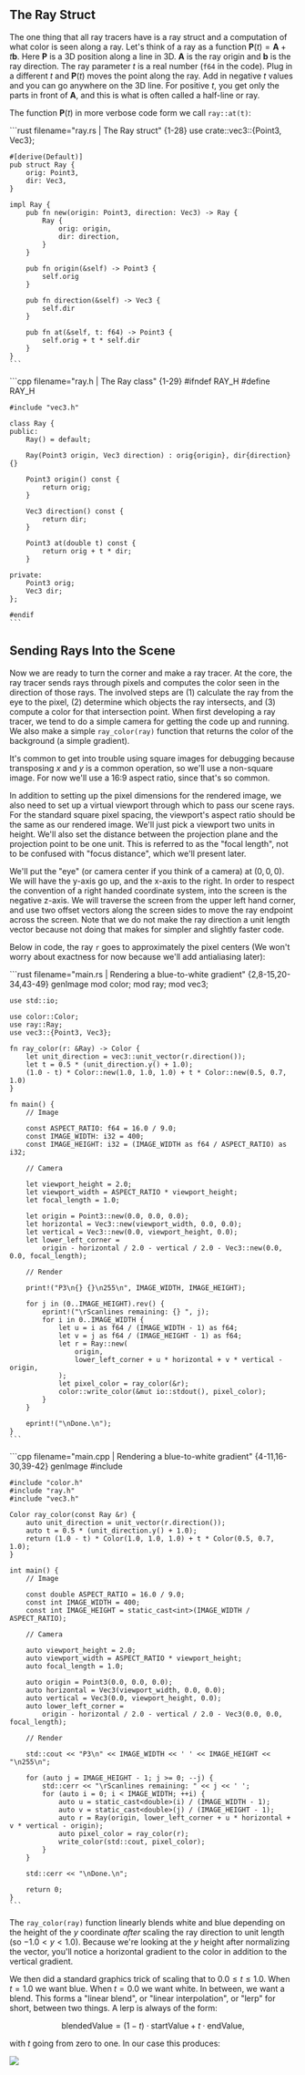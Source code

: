 ## The Ray Struct

The one thing that all ray tracers have is a ray struct and a computation of what color is seen along a ray. Let's think of a ray as a function $\mathbf{P}(t) = \mathbf{A} + t \mathbf{b}$. Here $\mathbf{P}$ is a 3D position along a line in 3D. $\mathbf{A}$ is the ray origin and $\mathbf{b}$ is the ray direction. The ray parameter $t$ is a real number (`f64` in the code). Plug in a different $t$ and $\mathbf{P}(t)$ moves the point along the ray. Add in negative $t$ values and you can go anywhere on the 3D line. For positive $t$, you get only the parts in front of $\mathbf{A}$, and this is what is often called a half-line or ray.

<Fig caption="Linear interpolation" src="fig-1.02-lerp.jpg" label="lerp" />

The function $\mathbf{P}(t)$ in more verbose code form we call `ray::at(t)`:

<Tabs>
  <Tab label="Rust">
    ```rust filename="ray.rs | The Ray struct" {1-28}
    use crate::vec3::{Point3, Vec3};

    #[derive(Default)]
    pub struct Ray {
        orig: Point3,
        dir: Vec3,
    }

    impl Ray {
        pub fn new(origin: Point3, direction: Vec3) -> Ray {
            Ray {
                orig: origin,
                dir: direction,
            }
        }

        pub fn origin(&self) -> Point3 {
            self.orig
        }

        pub fn direction(&self) -> Vec3 {
            self.dir
        }

        pub fn at(&self, t: f64) -> Point3 {
            self.orig + t * self.dir
        }
    }
    ```
  </Tab>

  <Tab label="C++">
    ```cpp filename="ray.h | The Ray class" {1-29}
    #ifndef RAY_H
    #define RAY_H

    #include "vec3.h"

    class Ray {
    public:
        Ray() = default;

        Ray(Point3 origin, Vec3 direction) : orig{origin}, dir{direction} {}

        Point3 origin() const {
            return orig;
        }

        Vec3 direction() const {
            return dir;
        }

        Point3 at(double t) const {
            return orig + t * dir;
        }

    private:
        Point3 orig;
        Vec3 dir;
    };

    #endif
    ```
  </Tab>
</Tabs>

## Sending Rays Into the Scene

Now we are ready to turn the corner and make a ray tracer. At the core, the ray tracer sends rays through pixels and computes the color seen in the direction of those rays. The involved steps are (1) calculate the ray from the eye to the pixel, (2) determine which objects the ray intersects, and (3) compute a color for that intersection point. When first developing a ray tracer, we tend to do a simple camera for getting the code up and running. We also make a simple `ray_color(ray)` function that returns the color of the background (a simple gradient).

It's common to get into trouble using square images for debugging because transposing $x$ and $y$ is a common operation, so we'll use a non-square image. For now we'll use a 16:9 aspect ratio, since that's so common.

In addition to setting up the pixel dimensions for the rendered image, we also need to set up a virtual viewport through which to pass our scene rays. For the standard square pixel spacing, the viewport's aspect ratio should be the same as our rendered image. We'll just pick a viewport two units in height. We'll also set the distance between the projection plane and the projection point to be one unit. This is referred to as the "focal length", not to be confused with "focus distance", which we'll present later.

We'll put the "eye" (or camera center if you think of a camera) at $(0,0,0)$. We will have the y-axis go up, and the x-axis to the right. In order to respect the convention of a right handed coordinate system, into the screen is the negative z-axis. We will traverse the screen from the upper left hand corner, and use two offset vectors along the screen sides to move the ray endpoint across the screen. Note that we do not make the ray direction a unit length vector because not doing that makes for simpler and slightly faster code.

<Fig caption="Camera geometry" src="fig-1.03-cam-geom.jpg" label="camera-geom" />

Below in code, the ray `r` goes to approximately the pixel centers (We won't worry about exactness for now because we'll add antialiasing later):

<Tabs>
  <Tab label="Rust">
    ```rust filename="main.rs | Rendering a blue-to-white gradient" {2,8-15,20-34,43-49} genImage
    mod color;
    mod ray;
    mod vec3;

    use std::io;

    use color::Color;
    use ray::Ray;
    use vec3::{Point3, Vec3};

    fn ray_color(r: &Ray) -> Color {
        let unit_direction = vec3::unit_vector(r.direction());
        let t = 0.5 * (unit_direction.y() + 1.0);
        (1.0 - t) * Color::new(1.0, 1.0, 1.0) + t * Color::new(0.5, 0.7, 1.0)
    }

    fn main() {
        // Image

        const ASPECT_RATIO: f64 = 16.0 / 9.0;
        const IMAGE_WIDTH: i32 = 400;
        const IMAGE_HEIGHT: i32 = (IMAGE_WIDTH as f64 / ASPECT_RATIO) as i32;

        // Camera

        let viewport_height = 2.0;
        let viewport_width = ASPECT_RATIO * viewport_height;
        let focal_length = 1.0;

        let origin = Point3::new(0.0, 0.0, 0.0);
        let horizontal = Vec3::new(viewport_width, 0.0, 0.0);
        let vertical = Vec3::new(0.0, viewport_height, 0.0);
        let lower_left_corner =
            origin - horizontal / 2.0 - vertical / 2.0 - Vec3::new(0.0, 0.0, focal_length);

        // Render

        print!("P3\n{} {}\n255\n", IMAGE_WIDTH, IMAGE_HEIGHT);

        for j in (0..IMAGE_HEIGHT).rev() {
            eprint!("\rScanlines remaining: {} ", j);
            for i in 0..IMAGE_WIDTH {
                let u = i as f64 / (IMAGE_WIDTH - 1) as f64;
                let v = j as f64 / (IMAGE_HEIGHT - 1) as f64;
                let r = Ray::new(
                    origin,
                    lower_left_corner + u * horizontal + v * vertical - origin,
                );
                let pixel_color = ray_color(&r);
                color::write_color(&mut io::stdout(), pixel_color);
            }
        }

        eprint!("\nDone.\n");
    }
    ```
  </Tab>

  <Tab label="C++">
    ```cpp filename="main.cpp | Rendering a blue-to-white gradient" {4-11,16-30,39-42} genImage
    #include <iostream>

    #include "color.h"
    #include "ray.h"
    #include "vec3.h"

    Color ray_color(const Ray &r) {
        auto unit_direction = unit_vector(r.direction());
        auto t = 0.5 * (unit_direction.y() + 1.0);
        return (1.0 - t) * Color(1.0, 1.0, 1.0) + t * Color(0.5, 0.7, 1.0);
    }

    int main() {
        // Image

        const double ASPECT_RATIO = 16.0 / 9.0;
        const int IMAGE_WIDTH = 400;
        const int IMAGE_HEIGHT = static_cast<int>(IMAGE_WIDTH / ASPECT_RATIO);

        // Camera

        auto viewport_height = 2.0;
        auto viewport_width = ASPECT_RATIO * viewport_height;
        auto focal_length = 1.0;

        auto origin = Point3(0.0, 0.0, 0.0);
        auto horizontal = Vec3(viewport_width, 0.0, 0.0);
        auto vertical = Vec3(0.0, viewport_height, 0.0);
        auto lower_left_corner =
            origin - horizontal / 2.0 - vertical / 2.0 - Vec3(0.0, 0.0, focal_length);

        // Render

        std::cout << "P3\n" << IMAGE_WIDTH << ' ' << IMAGE_HEIGHT << "\n255\n";

        for (auto j = IMAGE_HEIGHT - 1; j >= 0; --j) {
            std::cerr << "\rScanlines remaining: " << j << ' ';
            for (auto i = 0; i < IMAGE_WIDTH; ++i) {
                auto u = static_cast<double>(i) / (IMAGE_WIDTH - 1);
                auto v = static_cast<double>(j) / (IMAGE_HEIGHT - 1);
                auto r = Ray(origin, lower_left_corner + u * horizontal + v * vertical - origin);
                auto pixel_color = ray_color(r);
                write_color(std::cout, pixel_color);
            }
        }

        std::cerr << "\nDone.\n";

        return 0;
    }
    ```
  </Tab>
</Tabs>

The `ray_color(ray)` function linearly blends white and blue depending on the height of the $y$ coordinate *after* scaling the ray direction to unit length (so $-1.0 < y < 1.0$). Because we're looking at the $y$ height after normalizing the vector, you'll notice a horizontal gradient to the color in addition to the vertical gradient.

We then did a standard graphics trick of scaling that to $0.0 ≤ t ≤ 1.0$. When $t = 1.0$ we want blue. When $t = 0.0$ we want white. In between, we want a blend. This forms a "linear blend", or "linear interpolation", or "lerp" for short, between two things. A lerp is always of the form:

$$
\text{blendedValue} = (1-t)\cdot\text{startValue} + t\cdot\text{endValue},
$$

with $t$ going from zero to one. In our case this produces:

<Img
  caption="A blue-to-white gradient depending on ray Y coordinate "
  src="img-1.02-blue-to-white.png"
/>
